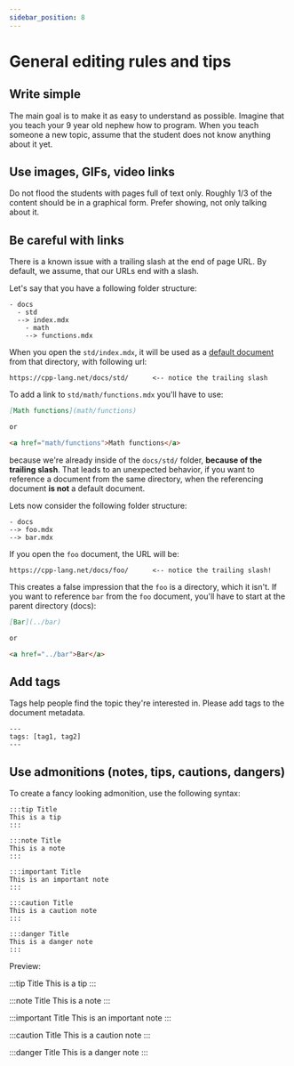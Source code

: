 ```yaml
---
sidebar_position: 8
---
```


# General editing rules and tips


## Write simple

The main goal is to make it as easy to understand as possible.
Imagine that you teach your 9 year old nephew how to program.
When you teach someone a new topic, assume that the student does not know anything
about it yet.

## Use images, GIFs, video links

Do not flood the students with pages full of text only.
Roughly 1/3 of the content should be in a graphical form.
Prefer showing, not only talking about it.

## Be careful with links

There is a known issue with a trailing slash at the end of page URL.
By default, we assume, that our URLs end with a slash.

Let's say that you have a following folder structure:

```
- docs
  - std
  --> index.mdx
	- math
	--> functions.mdx
```

When you open the `std/index.mdx`, it will be used as a [default document](../default-documents) from that directory, with following url:
```
https://cpp-lang.net/docs/std/		<-- notice the trailing slash
```

To add a link to `std/math/functions.mdx` you'll have to use:

```md
[Math functions](math/functions)

or

<a href="math/functions">Math functions</a>
```

because we're already inside of the `docs/std/` folder, **because of the trailing slash**.
That leads to an unexpected behavior, if you want to reference a document from the same directory,
when the referencing document **is not** a default document.

Lets now consider the following folder structure:

```
- docs
--> foo.mdx
--> bar.mdx
```

If you open the `foo` document, the URL will be:

```
https://cpp-lang.net/docs/foo/		<-- notice the trailing slash!
```

This creates a false impression that the `foo` is a directory, which it isn't.
If you want to reference `bar` from the `foo` document, you'll have to start at the parent directory (docs):

```md
[Bar](../bar)

or

<a href="../bar">Bar</a>
```


## Add tags

Tags help people find the topic they're interested in.
Please add tags to the document metadata.

```mdx
---
tags: [tag1, tag2]
---
```

## Use admonitions (notes, tips, cautions, dangers)

To create a fancy looking admonition, use the following syntax:

```mdx
:::tip Title
This is a tip
:::

:::note Title
This is a note
:::

:::important Title
This is an important note
:::

:::caution Title
This is a caution note
:::

:::danger Title
This is a danger note
:::
```

Preview:

<div style={ {border: "1px solid gray", padding: 30, marginBottom: 30} }>


:::tip Title
This is a tip
:::

:::note Title
This is a note
:::

:::important Title
This is an important note
:::

:::caution Title
This is a caution note
:::

:::danger Title
This is a danger note
:::

</div>

<ImproveSection />